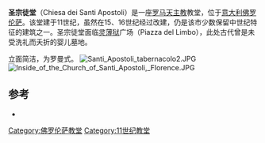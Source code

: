 {{Infobox religious building
| building_name         = 圣宗徒堂<br><small>(Chiesa dei Santi Apostoli)</small>
| infobox_width         =
| image                 = Chiesa dei Santi Apostoli, Firenze, Italia - facciata su piazza del Limbo.jpg
| image_size            =250px
| location              = [[意大利|意大利]][[佛罗伦萨|佛罗伦萨]]
| religious_affiliation =[[罗马天主教|罗马天主教]]
| rite                  =
| province              = [[佛罗伦萨省|佛罗伦萨省]]
| architecture_type     = 教堂
}}
'''圣宗徒堂'''（Chiesa dei Santi Apostoli）是一座[[罗马天主教|罗马天主教]]教堂，位于[[意大利|意大利]][[佛罗伦萨|佛罗伦萨]]。该堂建于11世纪，虽然在15、16世纪经过改建，仍是该市少数保留中世纪特征的建筑之一。圣宗徒堂面临[[灵薄狱|灵薄狱]]广场（Piazza del Limbo），此处古代曾是未受洗礼而夭折的婴儿墓地。

立面简洁，为罗曼式。 
[[Image:Santi_Apostoli_tabernacolo2.JPG|left]]
[[Image:Inside_of_the_Church_of_Santi_Apostoli,_Florence.JPG|right]]

==参考==
*{{cite book|author=__|title=Guida d'Italia, Firenze e provincia|publisher= Touring Club Italiano|location= Milan|year= 2007}}
{{Coord|43.769312|N|11.252339|E|type:landmark|display=title}}

{{佛罗伦萨地标}}
[[Category:佛罗伦萨教堂|Category:佛罗伦萨教堂]]
[[Category:11世纪教堂|Category:11世纪教堂]]
